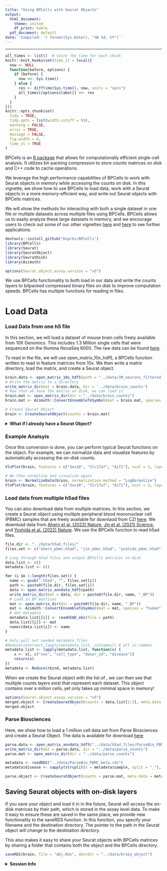 ```yaml
---
title: "Using BPCells with Seurat Objects"
output:
  html_document:
    theme: united
    df_print: kable
  pdf_document: default
date: 'Compiled: `r format(Sys.Date(), "%B %d, %Y")`'
---
```

***
```r
all_times <- list()  # store the time for each chunk
knitr::knit_hooks$set(time_it = local({
  now <- NULL
  function(before, options) {
    if (before) {
      now <<- Sys.time()
    } else {
      res <- difftime(Sys.time(), now, units = "secs")
      all_times[[options$label]] <<- res
    }
  }
}))
knitr::opts_chunk$set(
  tidy = TRUE,
  tidy.opts = list(width.cutoff = 95),
  warning = FALSE,
  error = TRUE,
  message = FALSE,
  fig.width = 8,
  time_it = TRUE
)
```

BPCells is an [R package](https://github.com/bnprks/BPCells) that allows for computationally efficient single-cell analysis. It utilizes bit-packing compression to store counts matrices on disk and C++ code to cache operations. 

We leverage the high performance capabilities of BPCells to work with Seurat objects in memory while accessing the counts on disk. In this vignette, we show how to use BPCells to load data, work with a Seurat objects in a more memory-efficient way, and write out Seurat objects with BPCells matrices.

We will show the methods for interacting with both a single dataset in one file or multiple datasets across multiple files using BPCells. BPCells allows us to easily analyze these large datasets in memory, and we encourage users to check out some of our other vignettes [here]() and [here]() to see further applications. 


```r
devtools::install_github("bnprks/BPCells")
library(BPCells)
library(Seurat)
library(SeuratObject)
library(SeuratDisk)
library(Azimuth)

options(Seurat.object.assay.version = "v5")
```

We use BPCells functionality to both load in our data and write the counts layers to bitpacked compressed binary files on disk to improve computation speeds. BPCells has multiple functions for reading in files. 

# Load Data

### Load Data from one h5 file 
In this section, we will load  a dataset of mouse brain cells freely available from 10X Genomics. This includes 1.3 Million single cells that were sequenced on the Illumina NovaSeq 6000. The raw data can be found [here](https://www.10xgenomics.com/resources/datasets/10k-human-brains-3-ht-v3-1-chromium-x-3-1-high). 

To read in the file, we will use open_matrix_10x_hdf5, a BPCells function written to read in feature matrices from 10x. We then write a matrix directory, load the matrix, and create a Seurat object. 

```r
brain.data <- open_matrix_10x_hdf5(path = "../data/1M_neurons_filtered_gene_bc_matrices_h5.h5")
# Write the matrix to a directory
write_matrix_dir(mat = brain.data, dir = '../data/brain_counts')
# Now that we have the matrix on disk, we can load it
brain.mat <- open_matrix_dir(dir = "../data/brain_counts")
brain.mat <- Azimuth::ConvertEnsembleToSymbol(mat = brain.mat, species = "mouse")

# Create Seurat Object
brain <- CreateSeuratObject(counts = brain.mat)
```

<details>
  <summary>**What if I already have a Seurat Object?**</summary>

You can use BPCells to convert the matrices in your already created Seurat objects to on-disk matrices. Note, that this is only possible for V5 assays. As an example, if you'd like to convert the counts matrix of your RNA assay to a BPCells matrix, you can use the following: 

```r
obj <- readRDS("/path/to/reference.rds")

# Write the counts layer to a directory 
write_matrix_dir(mat = obj[["RNA"]]$counts, dir = '../data/brain_counts')
counts.mat <- open_matrix_dir(dir = "../data/brain_counts")

obj[["RNA"]]$counts <- counts.mat
```

</details>

### Example Analsyis 

Once this conversion is done, you can perform typical Seurat functions on the object. For example, we can normalize data and visualize features by automatically accessing the on-disk counts. 

```r
VlnPlot(brain, features = c("Sox10", "Slc17a7", "Aif1"), ncol = 3, layer = "counts")

# We then normalize and visualize again
brain <- NormalizeData(brain, normalization.method = "LogNormalize")
VlnPlot(brain, features = c("Sox10", "Slc17a7", "Aif1"), ncol = 3, layer = "data")
```


### Load data from multiple h5ad files 

You can also download data from multiple matrices. In this section, we create a Seurat object using multiple peripheral blood mononuclear cell (PBMC) samples that are freely available for downlaod from CZI [here](https://cellxgene.cziscience.com/collections). We download data from [Ahern et al. (2022) Nature](https://cellxgene.cziscience.com/collections/8f126edf-5405-4731-8374-b5ce11f53e82), [Jin et al. (2021) Science](https://cellxgene.cziscience.com/collections/b9fc3d70-5a72-4479-a046-c2cc1ab19efc), and [Yoshida et al. (2022) Nature](https://cellxgene.cziscience.com/collections/03f821b4-87be-4ff4-b65a-b5fc00061da7). We use the BPCells function to read h5ad files. 


```r
file.dir <- "../data/h5ad_files/"
files.set <- c("ahern_pbmc.h5ad", "jin_pbmc.h5ad", "yoshida_pbmc.h5ad")

# Loop through h5ad files and output BPCells matrices on-disk
data.list <- c()
metadata.list <- c()

for (i in 1:length(files.set)) {
  name <- gsub(".h5ad", "", files.set[i])
  path <- paste0(file.dir, files.set[i])
  data <- open_matrix_anndata_hdf5(path)
  write_matrix_dir(mat = data, dir = paste0(file.dir, name, "_BP"))
  # Load in BP matrices
  mat <- open_matrix_dir(dir = paste0(file.dir, name, "_BP"))
  mat <- Azimuth::ConvertEnsembleToSymbol(mat = mat, species = "human")
  # Get metadata
  metadata.list[[i]] <- readH5AD_obs(file = path)
  data.list[[i]] <- mat
  names(data.list[i]) <- name
}

# Only pull out needed metadata files
#Reduce(intersect,lapply(metadata.list, colnames)) # all in common
metadata.list <- lapply(metadata.list, function(x) {
    x <- x[, c("sex", "cell_type", "donor_id", "disease")]
    return(x)
})
metadata <- Reduce(rbind, metadata.list)
```

When we create the Seurat object with the list of , we can then see that multiple counts layers exist that represent each dataset. This object contains over a million cells, yet only takes up minimal space in memory! 

```r
options(Seurat.object.assay.version = "v5")
merged.object <- CreateSeuratObject(counts = data.list[1:2], meta.data = metadata) 
merged.object
```

### Parse Biosciences

Here, we show how to load a 1 million cell data set from Parse Biosciences and create a Seurat Object. The data is available for download [here](https://support.parsebiosciences.com/hc/en-us/articles/7704577188500-How-to-analyze-a-1-million-cell-data-set-using-Scanpy-and-Harmony)

```r
parse.data <- open_matrix_anndata_hdf5("../data/h5ad_files/ParseBio_PBMC.h5ad")
write_matrix_dir(mat = parse.data, dir = "../data/parse_counts")
parse.mat <- open_matrix_dir(dir = "../data/parse_counts")

metadata <- readRDS("../data/ParseBio_PBMC_meta.rds")
metadata$disease <- sapply(strsplit(x = metadata$sample, split = "_"), "[", 1)

parse.object <- CreateSeuratObject(counts = parse.mat, meta.data = metadata)
```


## Saving Seurat objects with on-disk layers

If you save your object and load it in in the future, Seurat will access the on-disk matrices by their path, which is stored in the assay level data. To make it easy to ensure these are saved in the same place, we provide new functionality to the saveRDS function. In this function, you specify your filename and the destination directory. The pointer to the path in the Seurat object will change to the destination directory. 

This also makes it easy to share your Seurat objects with BPCells matrices by sharing a folder that contains both the object and the BPCells directory.

```r
saveRDS(brain, file = "obj.Rds", destdir = "../data/brain_object")
```


<details>
  <summary>**Session Info**</summary>
```r
sessionInfo()
```
</details>
